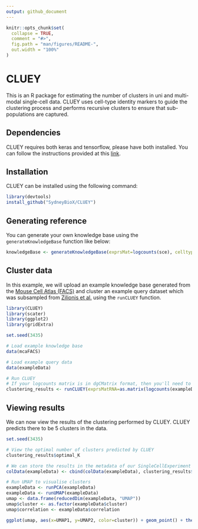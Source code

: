 ```yaml
---
output: github_document
---
```


<!-- README.md is generated from README.Rmd. Please edit that file -->

```r
knitr::opts_chunk$set(
  collapse = TRUE,
  comment = "#>",
  fig.path = "man/figures/README-",
  out.width = "100%"
)
```

# CLUEY

<!-- badges: start -->
<!-- badges: end -->

This is an R package for estimating the number of clusters in uni and multi-modal single-cell data. CLUEY uses cell-type identity markers to guide the clustering process and performs recursive clusters to ensure 
that sub-populations are captured.

## Dependencies
CLUEY requires both keras and tensorflow, please have both installed. You can follow the instructions provided at this [link](https://tensorflow.rstudio.com/install/).

## Installation
CLUEY can be installed using the following command:
```r
library(devtools)
install_github("SydneyBioX/CLUEY")
```

## Generating reference
You can generate your own knowledge base using the `generateKnowledgeBase` function like below:
```r
knowledgeBase <- generateKnowledgeBase(exprsMat=logcounts(sce), celltypes=sce$cellType)
```

## Cluster data
In this example, we will upload an example knowledge base generated from the [Mouse Cell Atlas (FACS)](https://www.nature.com/articles/s41586-020-2496-1) and cluster an example query dataset which was subsampled from [Zilionis et al.](https://pubmed.ncbi.nlm.nih.gov/30979687/) using the `runCLUEY` function.
```r
library(CLUEY)
library(scater)
library(ggplot2)
library(gridExtra)

set.seed(3435)

# Load example knowledge base
data(mcaFACS)

# Load example query data
data(exampleData)

# Run CLUEY
# If your logcounts matrix is in dgCMatrix format, then you'll need to convert it to a matrix using `as.matrix()`
clustering_results <- runCLUEY(exprsMatRNA=as.matrix(logcounts(exampleData)), knowledgeBase=mcaFACS, kLimit=10, encodingDim1=10, encodingDim2=5)
```

## Viewing results
We can now view the results of the clustering performed by CLUEY. CLUEY predicts there to be 5 clusters in the data.
```r
set.seed(3435)

# View the optimal number of clusters predicted by CLUEY
clustering_results$optimal_K

# We can store the results in the metadata of our SingleCellExperiment object. 
colData(exampleData) <- cbind(colData(exampleData), clustering_results$predictions)

# Run UMAP to visualise clusters
exampleData <- runPCA(exampleData)
exampleData <- runUMAP(exampleData)
umap <- data.frame(reducedDim(exampleData, "UMAP"))
umap$cluster <- as.factor(exampleData$cluster)
umap$correlation <- exampleData$correlation

ggplot(umap, aes(x=UMAP1, y=UMAP2, color=cluster)) + geom_point() + theme_classic()
```



